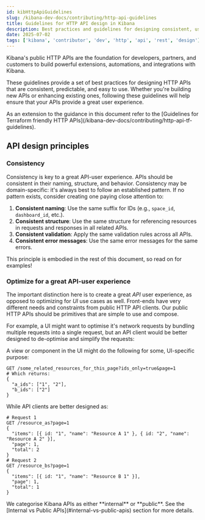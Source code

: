 ```yaml
---
id: kibHttpApiGuidelines
slug: /kibana-dev-docs/contributing/http-api-guidelines
title: Guidelines for HTTP API design in Kibana
description: Best practices and guidelines for designing consistent, user-friendly HTTP APIs in Kibana
date: 2025-07-02
tags: ['kibana', 'contributor', 'dev', 'http', 'api', 'rest', 'design']
---
```


Kibana's public HTTP APIs are the foundation for developers, partners, and customers to build powerful extensions, automations, and integrations with Kibana.

These guidelines provide a set of best practices for designing HTTP APIs that are consistent, predictable, and easy to use. Whether you're building new APIs or enhancing existing ones, following these guidelines will help ensure that your APIs provide a great user experience.

<DocCallOut title="Some APIs need to be Terraform-friendly">
  As an extension to the guidance in this document refer to the [Guidelines for Terraform friendly HTTP APIs](/kibana-dev-docs/contributing/http-api-tf-guidelines).
</DocCallOut>

## API design principles

### Consistency

Consistency is key to a great API-user experience. APIs should be consistent in their naming, structure, and behavior. Consistency may be domain-specific: it's always best to follow an established pattern. If no pattern exists, consider creating one paying close attention to:

1. **Consistent naming**: Use the same suffix for IDs (e.g., `space_id`, `dashboard_id`, etc.).
2. **Consistent structure**: Use the same structure for referencing resources in requests and responses in all related APIs.
3. **Consistent validation**: Apply the same validation rules across all APIs.
4. **Consistent error messages**: Use the same error messages for the same errors.

This principle is embodied in the rest of this document, so read on for examples!

### Optimize for a great API-user experience

The important distinction here is to create a great _API_ user experience, as opposed to optimizing for _UI_ use cases as well. Front-ends have very different needs and constraints from public HTTP API clients. Our public HTTP APIs should be primitives that are simple to use and compose.

For example, a UI might want to optimise it's network requests by bundling multiple requests into a single request, but an API client would be better designed to de-optimise and simplify the requests:

A view or component in the UI might do the following for some, UI-specific purpose:
```
GET /some_related_resources_for_this_page?ids_only=true&page=1
# Which returns:
{
  "a_ids": ["1", "2"],
  "b_ids": ["2"]
}
```

While API clients are better designed as:
```
# Request 1
GET /resource_as?page=1
{
  "items": [{ id: "1", "name": "Resource A 1" }, { id: "2", "name": "Resource A 2" }],
  "page": 1,
  "total": 2
}
# Request 2
GET /resource_bs?page=1
{
  "items": [{ id: "1", "name": "Resource B 1" }],
  "page": 1,
  "total": 1
}
```


<DocCallOut title="Internal vs Public APIs">
  We categorise Kibana APIs as either **internal** or **public**. See the [Internal vs Public APIs](#internal-vs-public-apis) section for more details.
</DocCallOut>
